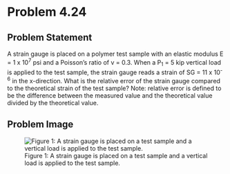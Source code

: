 # Problem 4.24 {.unnumbered}

## Problem Statement
A strain gauge is placed on a polymer test sample with an elastic modulus E =  1 x 10<sup>7</sup> psi and a Poisson's ratio of v = 0.3. When a P<sub>1</sub> = 5 kip vertical load is applied to the test sample, the strain gauge reads a strain of SG = 11 x 10<sup>-6</sup> in the x-direction. What is the relative error of the strain gauge compared to the theoretical strain of the test sample? Note: relative error is defined to be the difference between the measured value and the theoretical value divided by the theoretical value.

## Problem Image

![Figure 1: A strain gauge is placed on a test sample and a vertical load is applied to the test sample.](images/205.png){fig-alt="A strain gauge is placed on a test sample and a vertical load is applied to the test sample. The sides of the length in the x direction of the sample is 4 in, in the y direction it is 3 in, and it is 1 in in the z direction."}